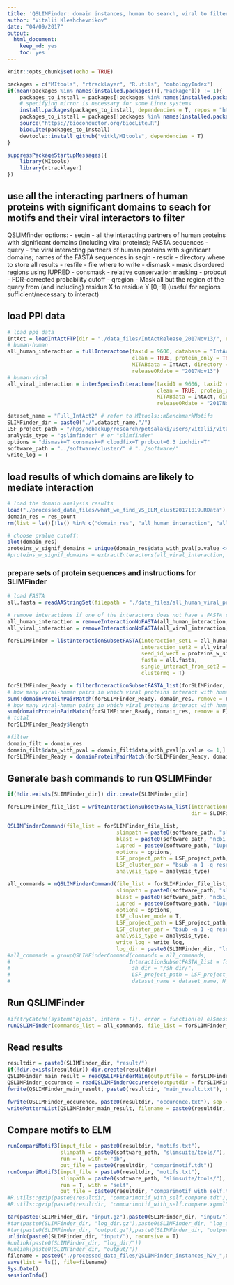 ```yaml
---
title: 'QSLIMFinder: domain instances, human to search, viral to filter'
author: "Vitalii Kleshchevnikov"
date: "04/09/2017"
output: 
  html_document: 
    keep_md: yes
    toc: yes
---
```


```r
knitr::opts_chunk$set(echo = TRUE)

packages = c("MItools", "rtracklayer", "R.utils", "ontologyIndex")
if(mean(packages %in% names(installed.packages()[,"Package"])) != 1){
    packages_to_install = packages[!packages %in% names(installed.packages()[,"Package"])]
    # specifying mirror is necessary for some Linux systems
    install.packages(packages_to_install, dependencies = T, repos = "http://mirrors.ebi.ac.uk/CRAN/")
    packages_to_install = packages[!packages %in% names(installed.packages()[,"Package"])]
    source("https://bioconductor.org/biocLite.R")
    biocLite(packages_to_install)
    devtools::install_github("vitkl/MItools", dependencies = T)
}

suppressPackageStartupMessages({
    library(MItools)
    library(rtracklayer)
})
```

## use all the interacting partners of human proteins with significant domains to seach for motifs and their viral interactors to filter

QSLIMfinder options: 
- seqin - all the interacting partners of human proteins with significant domains (including viral proteins); FASTA sequences
- query - the viral interacting partners of human proteins with significant domains; names of the FASTA sequences in seqin
- resdir - directory where to store all results
- resfile - file where to write
- dismask - mask disordered regions using IUPRED
- consmask - relative conservation masking
- probcut - FDR-corrected probability cutoff
- qregion - Mask all but the region of the query from (and including) residue X to residue Y [0,-1] (useful for regions sufficient/necessary to interact)

## load PPI data

```r
# load ppi data
IntAct = loadIntActFTP(dir = "./data_files/IntActRelease_2017Nov13/", release = "2017Nov13")
# human-human
all_human_interaction = fullInteractome(taxid = 9606, database = "IntActFTP", format = "tab27",
                                        clean = TRUE, protein_only = TRUE,
                                        MITABdata = IntAct, directory = "./data_files/",
                                        releaseORdate = "2017Nov13")
# human-viral
all_viral_interaction = interSpeciesInteractome(taxid1 = 9606, taxid2 = 10239, database = "IntActFTP", format = "tab27",
                                                clean = TRUE, protein_only = TRUE,
                                                MITABdata = IntAct, directory = "./data_files/",
                                                releaseORdate = "2017Nov13")

dataset_name = "Full_IntAct2" # refer to MItools::mBenchmarkMotifs
SLIMFinder_dir = paste0("./",dataset_name,"/")
LSF_project_path = "/hps/nobackup/research/petsalaki/users/vitalii/vitalii/viral_project/"
analysis_type = "qslimfinder" # or "slimfinder"
options = "dismask=T consmask=F cloudfix=T probcut=0.3 iuchdir=T"
software_path = "../software/cluster/" # "../software/"
write_log = T
```

## load results of which domains are likely to mediate interaction
```r
# load the domain analysis results
load("./processed_data_files/what_we_find_VS_ELM_clust20171019.RData")
domain_res = res_count
rm(list = ls()[!ls() %in% c("domain_res", "all_human_interaction", "all_viral_interaction", "dataset_name", "SLIMFinder_dir", "LSF_project_path", "analysis_type", "options", "software_path", "write_log")])

# choose pvalue cutoff:
plot(domain_res)
proteins_w_signif_domains = unique(domain_res$data_with_pval[p.value <= 1, IDs_interactor_human])
#proteins_w_signif_domains = extractInteractors(all_viral_interaction, taxid = 9606, inverse_filter = T)
```

### prepare sets of protein sequences and instructions for SLIMFinder

```r
# load FASTA
all.fasta = readAAStringSet(filepath = "./data_files/all_human_viral_proteins.fasta", format = "fasta")

# remove interactions if one of the interactors does not have a FASTA sequence
all_human_interaction = removeInteractionNoFASTA(all_human_interaction, all.fasta)
all_viral_interaction = removeInteractionNoFASTA(all_viral_interaction, all.fasta)

forSLIMFinder = listInteractionSubsetFASTA(interaction_set1 = all_human_interaction, 
                                           interaction_set2 = all_viral_interaction, 
                                           seed_id_vect = proteins_w_signif_domains,
                                           fasta = all.fasta,
                                           single_interact_from_set2 = T, set1_only = F,
                                           clustermq = T)

forSLIMFinder_Ready = filterInteractionSubsetFASTA_list(forSLIMFinder,  length_set1_min = 2, length_set2_min = 1)
# how many viral-human pairs in which viral proteins interact with human protein (with relevant domain) but are not associated with the domain
sum(!domainProteinPairMatch(forSLIMFinder_Ready, domain_res, remove = F))
# how many viral-human pairs in which viral proteins interact with human protein (with relevant domain) and are associated with the domain
sum(domainProteinPairMatch(forSLIMFinder_Ready, domain_res, remove = F))
# total
forSLIMFinder_Ready$length

#filter
domain_filt = domain_res
domain_filt$data_with_pval = domain_filt$data_with_pval[p.value <= 1,]
forSLIMFinder_Ready = domainProteinPairMatch(forSLIMFinder_Ready, domain_filt, remove = T)
```

## Generate bash commands to run QSLIMFinder

```r
if(!dir.exists(SLIMFinder_dir)) dir.create(SLIMFinder_dir)

forSLIMFinder_file_list = writeInteractionSubsetFASTA_list(interactionFASTA_list = forSLIMFinder_Ready,
                                                           dir = SLIMFinder_dir, analysis_type = analysis_type)

QSLIMFinderCommand(file_list = forSLIMFinder_file_list, 
                                   slimpath = paste0(software_path, "slimsuite/tools/"), 
                                   blast = paste0(software_path, "ncbi_blast_2.6.0/bin/"), 
                                   iupred = paste0(software_path, "iupred/iupred"),
                                   options = options,
                                   LSF_project_path = LSF_project_path,
                                   LSF_cluster_par = "bsub -n 1 -q research-rh7 -M 100 -R \"rusage[mem=100]\"",
                                   analysis_type = analysis_type)

all_commands = mQSLIMFinderCommand(file_list = forSLIMFinder_file_list, 
                                   slimpath = paste0(software_path, "slimsuite/tools/"), 
                                   blast = paste0(software_path, "ncbi_blast_2.6.0/bin/"), 
                                   iupred = paste0(software_path, "iupred/iupred"),
                                   options = options,
                                   LSF_cluster_mode = T,
                                   LSF_project_path = LSF_project_path,
                                   LSF_cluster_par = "bsub -n 1 -q research-rh7 -M 100 -R \"rusage[mem=100]\"",
                                   analysis_type = analysis_type,
                                   write_log = write_log,
                                   log_dir = paste0(SLIMFinder_dir, "log_dir/"))
#all_commands = groupQSLIMFinderCommand(commands = all_commands,
#                                      InteractionSubsetFASTA_list = forSLIMFinder_Ready,
#                                       sh_dir = "/sh_dir/",
#                                       LSF_project_path = LSF_project_path,
#                                       dataset_name = dataset_name, N_seq = 200, write_log = write_log)
```

## Run QSLIMFinder

```r
#if(tryCatch({system("bjobs", intern = T)}, error = function(e) e)$message != "error in running command") onLSF = T else onLSF = F
runQSLIMFinder(commands_list = all_commands, file_list = forSLIMFinder_file_list, onLSF = T)
```

## Read results

```r
resultdir = paste0(SLIMFinder_dir, "result/")
if(!dir.exists(resultdir)) dir.create(resultdir)
QSLIMFinder_main_result = readQSLIMFinderMain(outputfile = forSLIMFinder_file_list$outputfile)
QSLIMFinder_occurence = readQSLIMFinderOccurence(outputdir = forSLIMFinder_file_list$outputdir)
fwrite(QSLIMFinder_main_result, paste0(resultdir, "main_result.txt"), sep = "\t")

fwrite(QSLIMFinder_occurence, paste0(resultdir, "occurence.txt"), sep = "\t")
writePatternList(QSLIMFinder_main_result, filename = paste0(resultdir, "motifs.txt"))
```

## Compare motifs to ELM

```r
runCompariMotif3(input_file = paste0(resultdir, "motifs.txt"),
                 slimpath = paste0(software_path, "slimsuite/tools/"),
                 run = T, with = "db",
                 out_file = paste0(resultdir, "comparimotif.tdt"))
runCompariMotif3(input_file = paste0(resultdir, "motifs.txt"),
                 slimpath = paste0(software_path, "slimsuite/tools/"),
                 run = T, with = "self",
                 out_file = paste0(resultdir, "comparimotif_with_self.tdt"))
#R.utils::gzip(paste0(resultdir, "comparimotif_with_self.compare.tdt"), paste0(resultdir, "comparimotif_with_self.compare.tdt.gz"))
#R.utils::gzip(paste0(resultdir, "comparimotif_with_self.compare.xgmml"), paste0(resultdir, "comparimotif_with_self.compare.xgmml.gz"))
```

```r
tar(paste0(SLIMFinder_dir, "input.gz"),paste0(SLIMFinder_dir, "input/"), compression='gzip')
#tar(paste0(SLIMFinder_dir, "log_dir.gz"),paste0(SLIMFinder_dir, "log_dir/"), compression='gzip')
#tar(paste0(SLIMFinder_dir, "output.gz"),paste0(SLIMFinder_dir, "output"), compression='gzip')
unlink(paste0(SLIMFinder_dir, "input/"), recursive = T)
#unlink(paste0(SLIMFinder_dir, "log_dir/"))
#unlink(paste0(SLIMFinder_dir, "output/"))
filename = paste0("./processed_data_files/QSLIMFinder_instances_h2v_",dataset_name,"_clust",format(Sys.Date(), "%Y%m"),".RData")
save(list = ls(), file=filename)
Sys.Date()
sessionInfo()
```
